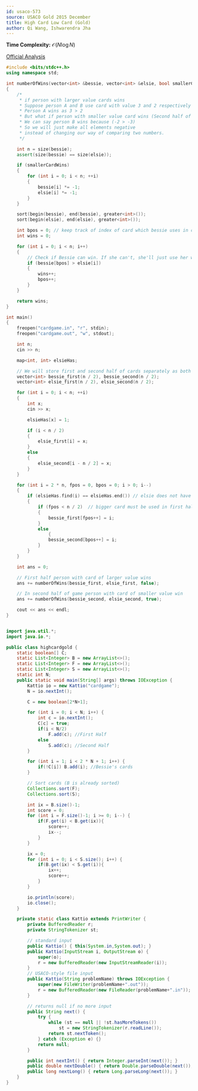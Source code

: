 ```yaml
---
id: usaco-573
source: USACO Gold 2015 December
title: High Card Low Card (Gold)
author: Qi Wang, Ishwarendra Jha
---
```


**Time Complexity:** $\mathcal{O}(N\log{N})$

[Official Analysis](http://www.usaco.org/current/data/sol_cardgame_gold_dec15.html)

<LanguageSection>

<CPPSection>

```cpp
#include <bits/stdc++.h>
using namespace std;

int numberOfWins(vector<int> &bessie, vector<int> &elsie, bool smallerCardWins)
{
	/*
	 * if person with larger value cards wins
	 * Suppose person A and B use card with value 3 and 2 respectively
	 * Person A wins as 3 > 2
	 * But what if person with smaller value card wins (Second half of game)
	 * We can say person B wins because (-2 > -3)
	 * So we will just make all elements negative
	 * instead of changing our way of comparing two numbers.
	 */

	int n = size(bessie);
	assert(size(bessie) == size(elsie));

	if (smallerCardWins)
	{
		for (int i = 0; i < n; ++i)
		{
			bessie[i] *= -1;
			elsie[i] *= -1;
		}
	}

	sort(begin(bessie), end(bessie), greater<int>());
	sort(begin(elsie), end(elsie), greater<int>());

	int bpos = 0; // keep track of index of card which bessie uses in current move
	int wins = 0;

	for (int i = 0; i < n; i++)
	{
		// Check if Bessie can win. If she can't, she'll just use her worst card.
		if (bessie[bpos] > elsie[i])
		{
			wins++;
			bpos++;
		}
	}

	return wins;
}

int main()
{
	freopen("cardgame.in", "r", stdin);
	freopen("cardgame.out", "w", stdout);

	int n;
	cin >> n;

	map<int, int> elsieHas;

	// We will store first and second half of cards separately as both rounds are independent of each other
	vector<int> bessie_first(n / 2), bessie_second(n / 2);
	vector<int> elsie_first(n / 2), elsie_second(n / 2);

	for (int i = 0; i < n; ++i)
	{
		int x;
		cin >> x;

		elsieHas[x] = 1;

		if (i < n / 2) 
		{
			elsie_first[i] = x;
		}
		else
		{
			elsie_second[i - n / 2] = x;
		}
	}

	for (int i = 2 * n, fpos = 0, bpos = 0; i > 0; i--)
	{
		if (elsieHas.find(i) == elsieHas.end()) // elsie does not have this card
		{
			if (fpos < n / 2)  // bigger card must be used in first half
			{
				bessie_first[fpos++] = i;
			}
			else
		        {
				bessie_second[bpos++] = i;
			}
		}
	}

	int ans = 0;

	// First half person with card of larger value wins
	ans += numberOfWins(bessie_first, elsie_first, false);

	// In second half of game person with card of smaller value win
	ans += numberOfWins(bessie_second, elsie_second, true);

	cout << ans << endl; 
}
```

</CPPSection>

<JavaSection>

```java

import java.util.*;
import java.io.*;

public class highcardgold {
	static boolean[] C;
	static List<Integer> B = new ArrayList<>();
	static List<Integer> F = new ArrayList<>();
	static List<Integer> S = new ArrayList<>();
	static int N;
	public static void main(String[] args) throws IOException {
		Kattio io = new Kattio("cardgame");
		N = io.nextInt();

		C = new boolean[2*N+1];

		for (int i = 0; i < N; i++) {
			int c = io.nextInt();
			C[c] = true;
			if(i < N/2)
				F.add(c); //First Half
			else
				S.add(c); //Second Half
		}

		for (int i = 1; i < 2 * N + 1; i++) {
			if(!C[i]) B.add(i); //Bessie's cards
		}

		// Sort cards (B is already sorted)
		Collections.sort(F);
		Collections.sort(S);

		int ix = B.size()-1;
		int score = 0;
		for (int i = F.size()-1; i >= 0; i--) {
			if(F.get(i) < B.get(ix)){
				score++;
				ix--;
			}
		}

		ix = 0;
		for (int i = 0; i < S.size(); i++) {
			if(B.get(ix) < S.get(i)){
				ix++;
				score++;
			}
		}

		io.println(score);
		io.close();
	}

	private static class Kattio extends PrintWriter {
		private BufferedReader r;
		private StringTokenizer st;

		// standard input
		public Kattio() { this(System.in,System.out); }
		public Kattio(InputStream i, OutputStream o) {
			super(o);
			r = new BufferedReader(new InputStreamReader(i));
		}
		// USACO-style file input
		public Kattio(String problemName) throws IOException {
			super(new FileWriter(problemName+".out"));
			r = new BufferedReader(new FileReader(problemName+".in"));
		}

		// returns null if no more input
		public String next() {
			try {
				while (st == null || !st.hasMoreTokens())
					st = new StringTokenizer(r.readLine());
				return st.nextToken();
			} catch (Exception e) {}
			return null;
		}

		public int nextInt() { return Integer.parseInt(next()); }
		public double nextDouble() { return Double.parseDouble(next()); }
		public long nextLong() { return Long.parseLong(next()); }
	}
}

```

</JavaSection>

</LanguageSection>
